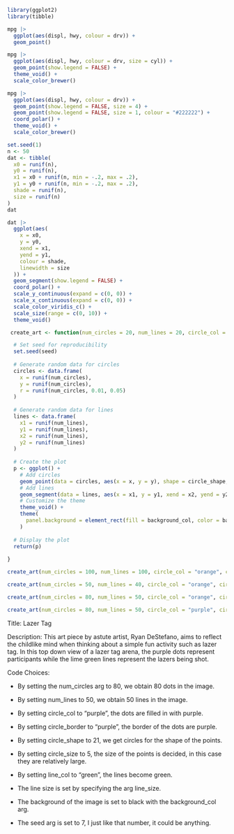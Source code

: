 ```r
library(ggplot2)
library(tibble)
```

```r
mpg |>
  ggplot(aes(displ, hwy, colour = drv)) + 
  geom_point()
```

```r
mpg |>
  ggplot(aes(displ, hwy, colour = drv, size = cyl)) + 
  geom_point(show.legend = FALSE) + 
  theme_void() + 
  scale_color_brewer()
```

```r
mpg |>
  ggplot(aes(displ, hwy, colour = drv)) + 
  geom_point(show.legend = FALSE, size = 4) + 
  geom_point(show.legend = FALSE, size = 1, colour = "#222222") + 
  coord_polar() + 
  theme_void() + 
  scale_color_brewer()
```

```r
set.seed(1)
n <- 50
dat <- tibble(
  x0 = runif(n),
  y0 = runif(n),
  x1 = x0 + runif(n, min = -.2, max = .2),
  y1 = y0 + runif(n, min = -.2, max = .2),
  shade = runif(n), 
  size = runif(n)
)
dat
```

```r
dat |> 
  ggplot(aes(
    x = x0,
    y = y0,
    xend = x1,
    yend = y1,
    colour = shade,
    linewidth = size
  )) +
  geom_segment(show.legend = FALSE) +
  coord_polar() +
  scale_y_continuous(expand = c(0, 0)) +
  scale_x_continuous(expand = c(0, 0)) + 
  scale_color_viridis_c() + 
  scale_size(range = c(0, 10)) + 
  theme_void()
```

```r
 create_art <- function(num_circles = 20, num_lines = 20, circle_col = "blue", circle_border = "white", circle_shape = 21, circle_size = 3, line_col = "red", line_size = 1, background_col = "black", seed = 1) {

  # Set seed for reproducibility
  set.seed(seed)
  
  # Generate random data for circles
  circles <- data.frame(
    x = runif(num_circles),
    y = runif(num_circles),
    r = runif(num_circles, 0.01, 0.05)
  )
  
  # Generate random data for lines
  lines <- data.frame(
    x1 = runif(num_lines),
    y1 = runif(num_lines),
    x2 = runif(num_lines),
    y2 = runif(num_lines)
  )
  
  # Create the plot
  p <- ggplot() +
    # Add circles
    geom_point(data = circles, aes(x = x, y = y), shape = circle_shape, size = circle_size, fill = circle_col, color = circle_border, alpha = 0.7) +
    # Add lines
    geom_segment(data = lines, aes(x = x1, y = y1, xend = x2, yend = y2), color = line_col, size = line_size, alpha = 0.7) +
    # Customize the theme
    theme_void() +
    theme(
      panel.background = element_rect(fill = background_col, color = background_col)
    )
  
  # Display the plot
  return(p)
  
}
```

```r
create_art(num_circles = 100, num_lines = 100, circle_col = "orange", circle_border = "orange", circle_shape = 21, circle_size = 3, line_col = "yellow", line_size = 1, background_col = "skyblue", seed = 1)

create_art(num_circles = 50, num_lines = 40, circle_col = "orange", circle_border = "orange", circle_shape = 21, circle_size = 7, line_col = "yellow", line_size = 1, background_col = "skyblue", seed = 1)

create_art(num_circles = 80, num_lines = 50, circle_col = "orange", circle_border = "orange", circle_shape = 21, circle_size = 3, line_col = "yellow", line_size = 1, background_col = "skyblue", seed = 7)
```

```r
create_art(num_circles = 80, num_lines = 50, circle_col = "purple", circle_border = "purple", circle_shape = 21, circle_size = 5, line_col = "green", line_size = 1, background_col = "black", seed = 7)
```

Title: Lazer Tag

Description: This art piece by astute artist, Ryan DeStefano, aims to reflect the childlike mind when thinking about a simple fun activity such as lazer tag. In this top down view of a lazer tag arena, the purple dots represent participants while the lime green lines represent the lazers being shot.

Code Choices:

-   By setting the num_circles arg to 80, we obtain 80 dots in the image.

-   By setting num_lines to 50, we obtain 50 lines in the image.

-   By setting circle_col to "purple", the dots are filled in with purple.

-   By setting circle_border to "purple", the border of the dots are purple.

-   By setting circle_shape to 21, we get circles for the shape of the points.

-   By setting circle_size to 5, the size of the points is decided, in this case they are relatively large.

-   By setting line_col to "green", the lines become green.

-   The line size is set by specifying the arg line_size.

-   The background of the image is set to black with the background_col arg.

-   The seed arg is set to 7, I just like that number, it could be anything.
